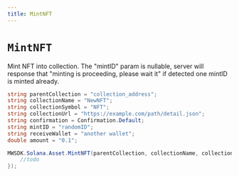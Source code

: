```yaml
---
title: MintNFT
---
```


# `MintNFT`

Mint NFT into collection.
The "mintID" param is nullable, server will response that "minting is proceeding, please wait it" if detected one mintID is minted already.

```csharp
string parentCollection = "collection_address";
string collectionName = "NewNFT";
string collectionSymbol = "NFT";
string collectionUrl = "https://example.com/path/detail.json";
string confirmation = Confirmation.Default;
string mintID = "randomID";
string receiveWallet = "another wallet";
double amount = "0.1";

MWSDK.Solana.Asset.MintNFT(parentCollection, collectionName, collectionSymbol, collectionUrl, confirmation, mint_id, receiveWallet, amount, null, (res) => {
    //todo
});
```